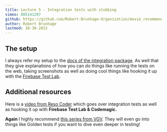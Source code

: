 ```yaml
---
title: Lecture 5 - Integration tests with stubbing
vimeo: 805141207
github: https://github.com/Robert-Brunhage-Organization/movie_recommendation_app_course/commits/main
author: Robert Brunhage
lastmod: 10-30-2022
---
```


## The setup

I always refer my setup to the [docs of the integration package](https://github.com/flutter/flutter/tree/master/packages/integration_test). As well that they give explanations of how you can do things like running the tests on the web, taking screenshots as well as doing cool things like hooking it up with the [Firebase Test Lab](https://firebase.google.com/docs/test-lab/?gclid=EAIaIQobChMIs5qVwqW25QIV8iCtBh3DrwyUEAAYASAAEgLFU_D_BwE).

  

## Additional resources

Here is a [video from Reso Coder](https://www.youtube.com/watch?v=izajHHFSa8o) which goes over integration tests as well as hooking it up with **Firebase Test Lab & Codemagic.**

  

**Again** I highly recommend [this series from VGV](https://www.youtube.com/watch?v=M_eZg-X789w). They will even go into things like Golden tests if you want to dive even deeper in testing!
